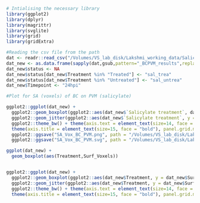 ```r
# Intialising the necessary library
library(ggplot2)
library(dplyr)
library(magrittr)
library(svglite)
library(grid)
library(gridExtra)
```

```r
#Reading the csv file from the path
dat <- readr::read_csv("/Volumes/VS_lab_disk/Lakshmi_working_data/Salicylate_BConPVM_analysis/Analysis_PVM_BC/pvm_BC.csv")
dat_new <- as.data.frame(sapply(dat,gsub,pattern="_BCPVM_results",replacement=""))
dat_new$status <- NA
dat_new$status[dat_new$Treatment %in% "Treated"] <- "sal_trea"
dat_new$status[dat_new$Treatment %in% "Untreated"] <- "sal_untrea"
dat_new$Timepoint <- "24hpi"

```

```r
#Plot for SA (voxels) of BC on PVM (salicylate)

ggplot2::ggplot(dat_new) +
  ggplot2::geom_boxplot(ggplot2::aes(dat_new$`Salicylate treatment`, dat_new$PVM_BC_SV, fill = dat_new$`Salicylate treatment`), outlier.color = NA, alpha = 0.2, width = 0.5, position = position_dodge(width = 0.7), varwidth = F, notch = F) +
  ggplot2::geom_jitter(ggplot2::aes(dat_new$`Salicylate treatment`, y = dat_new$PVM_BC_SV, fill = dat_new$`Salicylate treatment`, color = dat_new$`Salicylate treatment`), cex = 2.0, alpha = 0.9, position = position_jitterdodge(0.2,0.2,0.7)) + 
  ggplot2::theme_bw() + theme(axis.text = element_text(size=14, face = "bold", colour = "black")) +
  theme(axis.title = element_text(size=15, face = "bold"), panel.grid.major.x = element_blank(), panel.grid.major.y = element_blank(), panel.grid.minor.x = element_blank(), panel.grid.minor.y = element_blank()) + ylab("Surface voxels of PVM") + xlab("Timepoint of infection")
  ggplot2::ggsave("SA_Vox_BC_PVM.png", path = "/Volumes/VS_lab_disk/Lakshmi_working_data/Salicylate_BConPVM_analysis/Analysis_PVM_BC", width = 8, height = 8, units = "in", dpi = 300) +
  ggplot2::ggsave("SA_Vox_BC_PVM.svg", path = "/Volumes/VS_lab_disk/Lakshmi_working_data/Salicylate_BConPVM_analysis/Analysis_PVM_BC", width = 8, height = 8, units = "in", dpi = 300)
```

```r

ggplot(dat_new) +
  geom_boxplot(aes(Treatment,Surf_Voxels))


ggplot2::ggplot(dat_new) +
  ggplot2::geom_boxplot(ggplot2::aes(dat_new$Treatment, y = dat_new$Surf_Voxels)) +
  ggplot2::geom_jitter(ggplot2::aes(dat_new$Treatment, y = dat_new$Surf_Voxels, fill = status, color = status), cex = 2.0, alpha = 0.9, position = position_jitterdodge(0.2,0.2,0.7)) + 
  ggplot2::theme_bw() + theme(axis.text = element_text(size=14, face = "bold", colour = "black")) +
  theme(axis.title = element_text(size=15, face = "bold"), panel.grid.major.x = element_blank(), panel.grid.major.y = element_blank(),panel.grid.minor.x = element_blank(), panel.grid.minor.y = element_blank()) + ylab("Volume of PVM (micron^3)") + xlab("Timepoint of infection")
  
```


